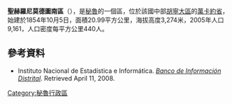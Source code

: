 '''聖赫羅尼莫德圖南區'''（{{lang-es|Distrito de San Jerónimo de Tunán}}），是[[秘魯|秘魯]]的一個區，位於該國中部[[胡寧大區|胡寧大區]]的[[萬卡約省|萬卡約省]]，始建於1854年10月5日，面積20.99平方公里，海拔高度3,274米，2005年人口9,161，人口密度每平方公里440人。

==參考資料==
*{{es icon}} Instituto Nacional de Estadística e Informática. ''[https://web.archive.org/web/20080423164200/http://desa.inei.gob.pe/mapas/bid/ Banco de Información Distrital]''. Retrieved April 11, 2008.

{{Peru-geo-stub}}
[[Category:秘魯行政區|Category:秘魯行政區]]